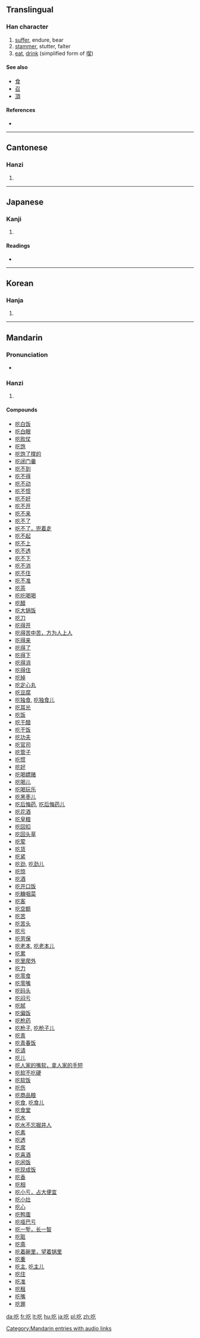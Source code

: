 {{see|喫}}
==Translingual==

===Han character===
{{Han char|rn=30|rad=口|as=03|sn=6|four=6801<sub>7</sub>|canj=口人弓 (RON)}}

# [[suffer]], endure, bear
# [[stammer]], stutter, falter
# [[eat]], [[drink]] (simplified form of [[喫]])

====See also====
* [[食]]
* [[召]]
* [[頂]]

====References====
* {{Han ref|kx=0174.170|dkj=03280|dj=0387.100|hdz=10579.050|uh=5403|ud=21507|bh=A659|bd=42585}}

----

==Cantonese==

===Hanzi===
{{yue-hanzi|jyut=|y=hek3}}

# {{defn|Cantonese}}

----

==Japanese==

===Kanji===
{{ja-kanji|grade=|rs=口03}}

# {{defn|Japanese}}

====Readings====
* {{ja-readings|on=[[きつ]] (kitsu), [[こち]] (kochi)|kun=[[どもる]] (domoru)}}

----

==Korean==

===Hanja===
{{ko-hanja|hangeul=흘|rv=heul|mr=hŭl}}

# {{defn|Korean}}

----

==Mandarin==
{{see|chi}}

===Pronunciation===
*{{audio|zh-chī.ogg|audio}}

===Hanzi===
{{cmn-hanzi|pin=[[chī]] ([[chi1]])|wg=ch'ih<sup>1</sup>}}

# {{defn|Mandarin}}

====Compounds====
* [[吃白饭]]
* [[吃白眼]]
* [[吃败仗]]
* [[吃饱]]
* [[吃饱了撑的]]
* [[吃闭门羹]]
* [[吃不到]]
* [[吃不得]]
* [[吃不动]]
* [[吃不惯]]
* [[吃不好]]
* [[吃不开]]
* [[吃不来]]
* [[吃不了]]
* [[吃不了，兜着走]]
* [[吃不起]]
* [[吃不上]]
* [[吃不透]]
* [[吃不下]]
* [[吃不消]]
* [[吃不住]]
* [[吃不准]]
* [[吃茶]]
* [[吃吃喝喝]]
* [[吃醋]]
* [[吃大锅饭]]
* [[吃刀]]
* [[吃得开]]
* [[吃得苦中苦，方为人上人]]
* [[吃得来]]
* [[吃得了]]
* [[吃得下]]
* [[吃得消]]
* [[吃得住]]
* [[吃掉]]
* [[吃定心丸]]
* [[吃豆腐]]
* [[吃独食]], [[吃独食儿]]
* [[吃耳光]]
* [[吃饭]]
* [[吃干醋]]
* [[吃干饭]]
* [[吃功夫]]
* [[吃官司]]
* [[吃管子]]
* [[吃惯]]
* [[吃好]]
* [[吃喝嫖赌]]
* [[吃喝儿]]
* [[吃喝玩乐]]
* [[吃黑枣儿]]
* [[吃后悔药]], [[吃后悔药儿]]
* [[吃花酒]]
* [[吃皇粮]]
* [[吃回扣]]
* [[吃回头草]]
* [[吃荤]]
* [[吃货]]
* [[吃紧]]
* [[吃劲]], [[吃劲儿]]
* [[吃惊]]
* [[吃酒]]
* [[吃开口饭]]
* [[吃糠咽菜]]
* [[吃客]]
* [[吃空额]]
* [[吃苦]]
* [[吃苦头]]
* [[吃亏]]
* [[吃劳保]]
* [[吃老本]], [[吃老本儿]]
* [[吃累]]
* [[吃里爬外]]
* [[吃力]]
* [[吃零食]]
* [[吃零嘴]]
* [[吃码头]]
* [[吃闷亏]]
* [[吃腻]]
* [[吃偏饭]]
* [[吃枪药]]
* [[吃枪子]], [[吃枪子儿]]
* [[吃青]]
* [[吃青春饭]]
* [[吃请]]
* [[吃儿]]
* [[吃人家的嘴软，拿人家的手短]]
* [[吃软不吃硬]]
* [[吃软饭]]
* [[吃伤]]
* [[吃商品粮]]
* [[吃食]], [[吃食儿]]
* [[吃食堂]]
* [[吃水]]
* [[吃水不忘掘井人]]
* [[吃素]]
* [[吃透]]
* [[吃席]]
* [[吃喜酒]]
* [[吃闲饭]]
* [[吃现成饭]]
* [[吃香]]
* [[吃相]]
* [[吃小亏，占大便宜]]
* [[吃小灶]]
* [[吃心]]
* [[吃鸭蛋]]
* [[吃哑巴亏]]
* [[吃一堑，长一智]]
* [[吃赃]]
* [[吃斋]]
* [[吃着碗里，望着锅里]]
* [[吃重]]
* [[吃主]], [[吃主儿]]
* [[吃住]]
* [[吃准]]
* [[吃租]]
* [[吃嘴]]
* [[吃罪]]

[[Category:Mandarin entries with audio links]]
[[da:吃]]
[[fr:吃]]
[[lt:吃]]
[[hu:吃]]
[[ja:吃]]
[[pl:吃]]
[[zh:吃]]